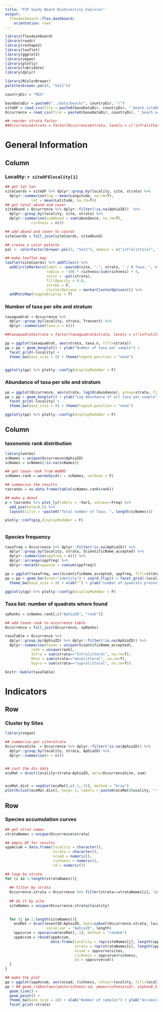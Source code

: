 ```yaml
---
title: "P2P Sandy Beach Biodiversity Explorer"
output: 
  flexdashboard::flex_dashboard:
    orientation: rows
---
```


```r
library(flexdashboard)
library(readr)
library(reshape2)
library(leaflet)
library(ggplot2)
library(vegan)
library(plotly)
library(lubridate)
library(dplyr)

library(RColorBrewer)
palette(brewer.pal(8, "Set2"))


```

```r
countryDir = "MEX"

baseDataDir = paste0("../data/beach/", countryDir, "/")
siteDF = read_csv(file = paste0(baseDataDir, countryDir, "_beach_siteDF.csv"))
Occurrence = read_csv(file = paste0(baseDataDir, countryDir, "_beach_occurrence.csv"))

## reorder strata factor
##Occurrence$strata = factor(Occurrence$strata, levels = c("infralittoral", "mesolittoral", "supralittoral"))


```


General Information
======================================================================

Column
-----------------------------------------------------------------------

### Locality: `r siteDF$locality[1]` 

```r
## get lat lon
siteCoords = siteDF %>% dplyr::group_by(locality, site, strata) %>% 
  dplyr::summarise(lng = mean(Longitude, na.rm=T), 
            lat = mean(Latitude, na.rm=T))
## get total abund and cover
siteAbund = Occurrence %>% dplyr::filter(!is.na(AphiaID))  %>% 
  dplyr::group_by(locality, site, strata) %>% 
  dplyr::summarise(sumAbund = sum(abundance, na.rm=T), 
            richness = n())

## add abund and cover to coords
siteCoords = full_join(siteCoords, siteAbund)

## create a color palette
pal <- colorFactor(brewer.pal(3, "Set2"), domain = c("infralittoral", "mesolittoral", "supralittoral"))

## make leaflet map
leaflet(siteCoords) %>% addTiles() %>% 
  addCircleMarkers(label = ~paste0(site, "-", strata, " / N Taxa: ", richness), 
                   radius = ~100 * richness/sum(richness) + 4,
                   color = ~pal(strata), 
                   fillOpacity = 0.8,
                   stroke = F,
                   clusterOptions = markerClusterOptions()) %>% 
  addMiniMap(toggleDisplay = T)

```


### Number of taxa per site and stratum

```r
taxaquadrat = Occurrence %>%  
  dplyr::group_by(locality, strata, Transect) %>% 
  dplyr::summarise(taxa.n = n())

##taxaquadrat$strata = factor(taxaquadrat$strata, levels = c("infralittoral", "mesolittoral", "supralittoral"))

pp = ggplot(taxaquadrat, aes(strata, taxa.n, fill=strata))
pp = pp + geom_boxplot() + ylab("Number of taxa per sample") + 
  facet_grid(~locality) + 
  theme_bw(base_size = 9) + theme(legend.position = "none")


ggplotly(pp) %>% plotly::config(displayModeBar = F) 


```

### Abundance of taxa per site and stratum

```r

pp = ggplot(Occurrence, aes(strata, log10(abundance), group=strata, fill=strata))
pp = pp + geom_boxplot() + ylab("Log Abundance of all taxa per sample") + 
  facet_grid(~locality) + 
  theme_bw(base_size = 9) + theme(legend.position = "none")

ggplotly(pp) %>% plotly::config(displayModeBar = F) 

```


Column
-----------------------------------------------------------------------



### taxonomic rank distribution

```r
library(worms)
scNames = unique(Occurrence$AphiaID)
scNames = scNames[!is.na(scNames)]

## get taxon rank from WoRMS
scNames.rank = wormsbyid(x = scNames, verbose = F)

## summarise the results
taxranks = as.data.frame(table(scNames.rank$rank))

## make a donut
p = taxranks %>% plot_ly(labels = ~Var1, values=~Freq) %>% 
  add_pie(hole=0.6) %>% 
  layout(title = ~paste0("Total number of Taxa: ", length(scNames))) 

plotly::config(p,displayModeBar = F) 



```


### Species frequency

```r
taxafreq = Occurrence %>% dplyr::filter(!is.na(AphiaID)) %>% 
  dplyr::group_by(locality, strata, ScientificName_accepted) %>% 
  dplyr::summarise(sppfreq = n()) %>% 
  dplyr::arrange(sppfreq) %>% 
  dplyr::mutate(sppacum = cumsum(sppfreq))

pp = ggplot(taxafreq, aes(ScientificName_accepted, sppfreq, fill=strata))
pp = pp + geom_bar(stat="identity") + coord_flip() + facet_grid(~locality) + 
  theme_bw(base_size = 9) + xlab("") + ylab("number of quadrats present")

ggplotly(pp) %>% plotly::config(displayModeBar = F) 

```


### Taxa list: number of quadrats where found 

```r
spRanks = scNames.rank[,c("AphiaID", "rank")]

## add taxon rank to occurrence table
Occurrence = full_join(Occurrence, spRanks)

taxaTable = Occurrence %>% 
  dplyr::group_by(AphiaID) %>% dplyr::filter(!is.na(AphiaID)) %>% 
  dplyr::summarise(Taxon = unique(ScientificName_accepted), 
            rank = unique(rank), 
            Infra = sum(strata=="Infralittoral", na.rm=T), 
            Meso = sum(strata=="mesolittoral", na.rm=T), 
            Supra = sum(strata=="supralittoral", na.rm=T))

knitr::kable(taxaTable)

```


Indicators
=======================================================



Row
---------------------------------------------------------------

### Cluster by Sites

```r
library(vegan)

## summarise per site+strata
OccurrenceSite  = Occurrence %>% dplyr::filter(!is.na(AphiaID)) %>% 
  dplyr::group_by(locality, strata, AphiaID) %>% 
  dplyr::summarise(n = n())


## cast the div data
ecoMat = dcast(locality+strata~AphiaID, data=OccurrenceSite, sum)


ecoMat.dist = vegdist(ecoMat[,c(-1,-2)], method = "bray")
plot(hclust(ecoMat.dist), hang=-1, labels = paste0(ecoMat$locality, "-", ecoMat$strata), ylab="B-C Distance", main="", xlab="", sub="", cex=0.7)
```


Row 
----------------------------------------------------------------


### Species accumulation curves

```r

## get strat names
strataNames = unique(Occurrence$strata)

## empty DF for results
sppAccum = data.frame(locality = character(),
                      strata = character(),
                      ncuad = numeric(),
                      richness = numeric(), 
                      sd = numeric())

## loop by strata
for (i in 1:length(strataNames)){
  
  ## filter by strata
  Occurrence.strata = Occurrence %>% filter(strata==strataNames[i], !is.na(AphiaID))
  
  ## do it by site
  siteNames = unique(Occurrence.strata$locality)
  
    
  for (j in 1:length(siteNames)){
    ecoMat = dcast(eventID~AphiaID, data=subset(Occurrence.strata, locality==siteNames[j]), 
                   value.var = "AphiaID", length)
    sppcurve = specaccum(ecoMat[,-1], method = "random")
    sppAccum = rbind(sppAccum, 
                     data.frame(locality = rep(siteNames[j], length(sppcurve$sites)),
                                strata = rep(strataNames[i], length(sppcurve$sites)),
                                ncuad = sppcurve$sites, 
                                richness = sppcurve$richness,
                                sd = sppcurve$sd))
  }
}

## make the plot
pp = ggplot(sppAccum, aes(ncuad, richness, colour=locality, fill=locality))
pp + ## geom_ribbon(aes(ymin=richness-sd, ymax=richness+sd), alpha=0.3) + 
  geom_line() + 
  geom_point() + 
  theme_bw(base_size = 10) + xlab("Number of samples") + ylab("Accumulated number of Spp") + 
  facet_grid(~strata)

```

